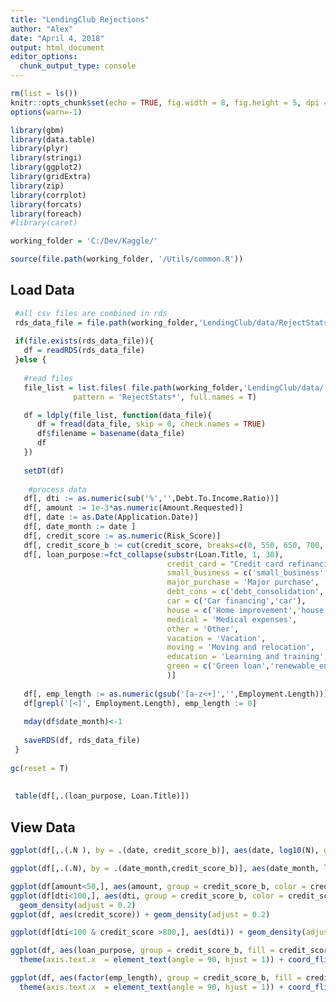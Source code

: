 ---
title: "LendingClub Rejections"
author: "Alex"
date: "April 4, 2018"
output: html_document
editor_options: 
  chunk_output_type: console
---

```{r setup, include=FALSE}
rm(list = ls())
knitr::opts_chunk$set(echo = TRUE, fig.width = 8, fig.height = 5, dpi = 240)
options(warn=-1)

library(gbm)
library(data.table)
library(plyr)
library(stringi)
library(ggplot2)
library(gridExtra)
library(zip)
library(corrplot)
library(forcats)
library(foreach)
#library(caret)

working_folder = 'C:/Dev/Kaggle/'

source(file.path(working_folder, '/Utils/common.R'))
```

## Load Data

```{r load_data}
 #all csv files are combined in rds
 rds_data_file = file.path(working_folder,'LendingClub/data/RejectStats.rds')
 
 if(file.exists(rds_data_file)){
   df = readRDS(rds_data_file)
 }else {
   
   #read files
   file_list = list.files( file.path(working_folder,'LendingClub/data/'), 
              pattern = 'RejectStats*', full.names = T)

   df = ldply(file_list, function(data_file){
      df = fread(data_file, skip = 0, check.names = TRUE)
      df$filename = basename(data_file)
      df
   })
   
   setDT(df)
   
    #process data
   df[, dti := as.numeric(sub('%','',Debt.To.Income.Ratio))]
   df[, amount := 1e-3*as.numeric(Amount.Requested)]
   df[, date := as.Date(Application.Date)]
   df[, date_month := date ]
   df[, credit_score := as.numeric(Risk_Score)]
   df[, credit_score_b := cut(credit_score, breaks=c(0, 550, 650, 700, 750, 999), include.lowest = T, ordered_result = T)]
   df[, loan_purpose:=fct_collapse(substr(Loan.Title, 1, 30), 
                                   credit_card = "Credit card refinancing",
                                   small_business = c('small_business','Business','Business Loan'),
                                   major_purchase = 'Major purchase',
                                   debt_cons = c('debt_consolidation','Debt consolidation'),
                                   car = c('Car financing','car'),
                                   house = c('Home improvement','house','Home buying'),
                                   medical = 'Medical expenses',
                                   other = 'Other',
                                   vacation = 'Vacation',
                                   moving = 'Moving and relocation',
                                   education = 'Learning and training',
                                   green = c('Green loan','renewable_energy')
                                   )]
   
   df[, emp_length := as.numeric(gsub('[a-z<+]','',Employment.Length))]
   df[grepl('[<]', Employment.Length), emp_length := 0]
   
   mday(df$date_month)<-1
   
   saveRDS(df, rds_data_file)
 }
 
gc(reset = T)
 
 
 table(df[,.(loan_purpose, Loan.Title)])
```

## View Data
```{r view_data}

ggplot(df[,.(.N ), by = .(date, credit_score_b)], aes(date, log10(N), group = credit_score_b, color = credit_score_b)) + geom_line()

ggplot(df[,.(.N), by = .(date_month,credit_score_b)], aes(date_month, log10(N), group = credit_score_b, color = credit_score_b)) + geom_line()

ggplot(df[amount<50,], aes(amount, group = credit_score_b, color = credit_score_b)) + geom_density()
ggplot(df[dti<100,], aes(dti, group = credit_score_b, color = credit_score_b)) + 
  geom_density(adjust = 0.2)
ggplot(df, aes(credit_score)) + geom_density(adjust = 0.2)

ggplot(df[dti<100 & credit_score >800,], aes(dti)) + geom_density(adjust = 0.2)

ggplot(df, aes(loan_purpose, group = credit_score_b, fill = credit_score_b)) + geom_bar() + 
  theme(axis.text.x  = element_text(angle = 90, hjust = 1)) + coord_flip()

ggplot(df, aes(factor(emp_length), group = credit_score_b, fill = credit_score_b)) + geom_bar() + 
  theme(axis.text.x  = element_text(angle = 90, hjust = 1)) + coord_flip()

```
